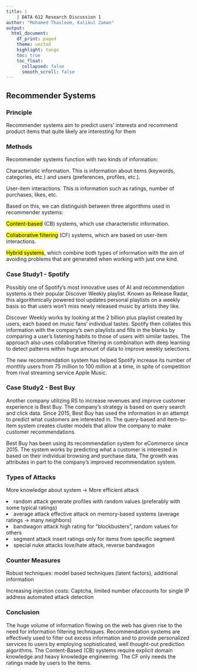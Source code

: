 ```yaml
---
title: |
    | DATA 612 Research Discussion 1
author: "Mohamed Thasleem, Kalikul Zaman"
output: 
  html_document:
    df_print: paged
    theme: united
    highlight: tango
    toc: true
    toc_float:
      collapsed: false
      smooth_scroll: false
---
```


## Recommender Systems

### Principle

Recommender systems aim to predict users’ interests and recommend product items that quite likely are interesting for them

### Methods

Recommender systems function with two kinds of information:

Characteristic information. This is information about items (keywords, categories, etc.) and users (preferences, profiles, etc.).

User-item interactions. This is information such as ratings, number of purchases, likes, etc.

Based on this, we can distinguish between three algorithms used in recommender systems:

<mark>Content-based</mark> (CB) systems, which use characteristic information.

<mark>Collaborative filtering</mark> (CF) systems, which are based on user-item interactions.

<mark>Hybrid systems</mark>, which combine both types of information with the aim of avoiding problems that are generated when working with just one kind.

### Case Study1 - Spotify

Possibly one of Spotify’s most innovative uses of AI and recommendation systems is their popular Discover Weekly playlist. Known as Release Radar, this algorithmically powered tool updates personal playlists on a weekly basis so that users won’t miss newly released music by artists they like.

Discover Weekly works by looking at the 2 billion plus playlist created by users, each based on music fans’ individual tastes. Spotify then collates this information with the company’s own playlists and fills in the blanks by comparing a user’s listening habits to those of users with similar tastes. The approach also uses collaborative filtering in combination with deep learning to detect patterns within huge amount of data to improve weekly selections.

The new recommendation system has helped Spotify increase its number of monthly users from 75 million to 100 million at a time, in spite of competition from rival streaming service Apple Music.


### Case Study2 - Best Buy

Another company utilizing RS to increase revenues and improve customer experience is Best Buy. The company’s strategy is based on query search and click data. Since 2015, Best Buy has used the information in an attempt to predict what customers are interested in.  The query-based and item-to-item system creates cluster models that allow the company to make customer recommendations.  

Best Buy has been using its recommendation system for eCommerce since 2015. The system works by predicting what a customer is interested in based on their individual browsing and purchase data, The growth was attributes in part to the company’s improved recommendation system.


### Types of Attacks

More knowledge about system → More efficient attack

<li>random attack generate profiles with random values (preferably with some typical ratings)</li>
<li>average attack effective attack on memory-based systems (average ratings → many neighbors)</li>
<li>bandwagon attack high rating for “blockbusters”, random values for others</li>
<li>segment attack insert ratings only for items from specific segment</li>
<li>special nuke attacks love/hate attack, reverse bandwagon</li>

### Counter Measures

Robust techniques: model based techniques (latent factors), additional information

Increasing injection costs: Captcha, limited number ofaccounts for single IP address automated attack detection

### Conclusion

The huge volume of information flowing on the web has given rise to the need for information filtering techniques. Recommendation systems are effectively used to filter out excess information and to provide personalized services to users by employing sophisticated, well thought-out prediction algorithms. The Content-Based (CB) systems require explicit domain knowledge and heavy knowledge engineering. The CF only needs the ratings made by users to the items.

